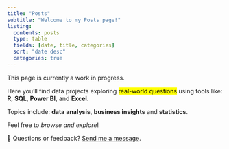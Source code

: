 ```yaml
---
title: "Posts"
subtitle: "Welcome to my Posts page!"
listing: 
  contents: posts
  type: table
  fields: [date, title, categories]
  sort: "date desc"
  categories: true
---
```


::: {.callout-note appearance="simple"}
This page is currently a work in progress.
:::

Here you'll find data projects exploring <mark>real-world questions</mark> using tools like: **R**, **SQL**, **Power BI**, and **Excel**.

Topics include: **data analysis**, **business insights** and **statistics**.

Feel free to *browse and explore*!

💬 Questions or feedback? [Send me a message](contact.qmd).
